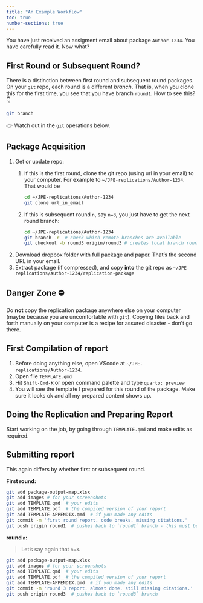 ```yaml
---
title: "An Example Workflow"
toc: true
number-sections: true
---
```




You have just received an assigment email about package `Author-1234`. You have carefully read it. Now what?

::: {.callout-note}

# First Round or Subsequent Round?

There is a distinction between first round and subsequent round packages. On your `git` repo, each round is a different *branch*. That is, when you clone this for the first time, you see that you have branch `round1`. How to see this? 👇

```bash
git branch 
```

👉 Watch out in the `git` operations below.

:::


## Package Acquisition

1. Get or update repo:
   1. If this is the first round, clone the git repo (using url in your email) to your computer. For example to `~/JPE-replications/Author-1234`. That would be
   
        ```bash
        cd ~/JPE-replications/Author-1234
        git clone url_in_email
        ```

   2. If this is subsequent round `n`, say `n=3`, you just have to get the next round branch:
   
        ```bash
        cd ~/JPE-replications/Author-1234
        git branch -r  # check which remote branches are available
        git checkout -b round3 origin/round3 # creates local branch round3 from remote branch round3
        ```

2. Download dropbox folder with full package and paper. That's the second URL in your email.
3. Extract package (if compressed), and copy **into** the git repo as `~/JPE-replications/Author-1234/replication-package`

::: {.callout-warning}

# Danger Zone ⛔️

Do **not** copy the replication package anywhere else on your computer (maybe because you are uncomfortable with `git`). Copying files back and forth manually on your computer is a recipe for assured disaster - don't go there.

:::

## First Compilation of report 

1. Before doing anything else, open VScode at `~/JPE-replications/Author-1234`.
2. Open file `TEMPLATE.qmd`
3. Hit `Shift-Cmd-K` or open command palette and type `quarto: preview`
4. You will see the template I prepared for this round of the package. Make sure it looks ok and all my prepared content shows up.

## Doing the Replication and Preparing Report

Start working on the job, by going through `TEMPLATE.qmd` and make edits as required.

## Submitting report

This again differs by whether first or subsequent round.

**First round:**


```bash
git add package-output-map.xlsx
git add images # for your screenshots
git add TEMPLATE.qmd  # your edits
git add TEMPLATE.pdf  # the compiled version of your report
git add TEMPLATE-APPENDIX.qmd  # if you made any edits
git commit -m 'first round report. code breaks. missing citations.'
git push origin round1  # pushes back to `round1` branch - this must be the branch you cloned from, don't create a new branch!
```

**round `n`:**

> Let's say again that `n=3`.

```bash
git add package-output-map.xlsx
git add images # for your screenshots
git add TEMPLATE.qmd  # your edits
git add TEMPLATE.pdf  # the compiled version of your report
git add TEMPLATE-APPENDIX.qmd  # if you made any edits
git commit -m 'round 3 report. almost done. still missing citations.'
git push origin round3  # pushes back to `round3` branch
```